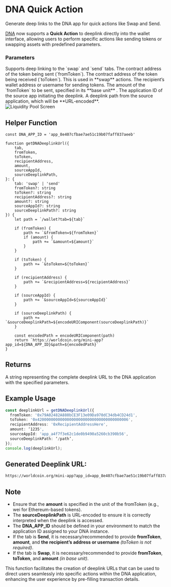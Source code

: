 # DNA Quick Action

Generate deep links to the DNA app for quick actions like Swap and Send.

[DNA](https://worldcoin.org/ecosystem/app_8e407cfbae7ae51c19b07faff837aeeb) now supports a **Quick Action** to deeplink directly
into the wallet interface, allowing users to perform specific actions like sending tokens or swapping assets with predefined parameters.

<div style={{ display: 'flex', justifyContent: 'space-between', alignItems: 'flex-start' }}>
	<div style={{ flex: 1 }}>
		<h3>Parameters</h3>
		<Properties>
			<Property name="tab" type="string" required={true}>
				Supports deep linking to the `swap` and `send` tabs.
			</Property>
			<Property name="fromToken" type="string">
				The contract address of the token being sent (`fromToken`).
			</Property>
			<Property name="toToken" type="string">
				The contract address of the token being received (`toToken`). This is used in **swap** actions.
			</Property>
			<Property name="recipientAddress or username" type="string">
				The recipient’s wallet address or username for sending tokens.
			</Property>
			<Property name="amount" type="string">
				The amount of the `fromToken` to be sent, specified in its **base unit** .
			</Property>
			<Property name="sourceAppId" type="string">
				The application ID of the source app initiating the deeplink.
			</Property>
			<Property name="sourceDeeplinkPath" type="string">
				A deeplink path from the source application, which will be **URL-encoded**.
			</Property>
		</Properties>
	</div>
	<div style={{ marginLeft: '20px' }}>
		<img
			src="/images/docs/mini-apps/quick-actions/dna-qa.png"
			alt="Liquidity Pool Screen"
			style={{ maxWidth: '300px', height: 'auto' }}
		/>
	</div>
</div>

## Helper Function

```tsx
const DNA_APP_ID = 'app_8e407cfbae7ae51c19b07faff837aeeb'

function getDNADeeplinkUrl({
	tab,
	fromToken,
	toToken,
	recipientAddress,
	amount,
	sourceAppId,
	sourceDeeplinkPath,
}: {
	tab: 'swap' | 'send'
	fromToken?: string
	toToken?: string
	recipientAddress?: string
	amount?: string
	sourceAppId?: string
	sourceDeeplinkPath?: string
}) {
	let path = `/wallet?tab=${tab}`

	if (fromToken) {
		path += `&fromToken=${fromToken}`
		if (amount) {
			path += `&amount=${amount}`
		}
	}

	if (toToken) {
		path += `&toToken=${toToken}`
	}

	if (recipientAddress) {
		path += `&recipientAddress=${recipientAddress}`
	}

	if (sourceAppId) {
		path += `&sourceAppId=${sourceAppId}`
	}

	if (sourceDeeplinkPath) {
		path += `&sourceDeeplinkPath=${encodeURIComponent(sourceDeeplinkPath)}`
	}

	const encodedPath = encodeURIComponent(path)
	return `https://worldcoin.org/mini-app?app_id=${DNA_APP_ID}&path=${encodedPath}`
}
```

## **Returns**

A string representing the complete deeplink URL to the DNA application with the specified parameters.

## **Example Usage**

```typescript
const deeplinkUrl = getDNADeeplinkUrl({
  fromToken: '0x79A02482A880bCE3F13e09Da970dC34db4CD24d1',
  toToken: '0x4200000000000000000000000000000000000006',
  recipientAddress: '0xRecipientAddressHere',
  amount: ‘1235',
  sourceAppId: 'app_a4f7f3e62c1de0b9490a5260cb390b56',
  sourceDeeplinkPath: ‘/path’,
});
console.log(deeplinkUrl);
```

## **Generated Deeplink URL:**

```bash
https://worldcoin.org/mini-app?app_id=app_8e407cfbae7ae51c19b07faff837aeeb&path=%2Fwallet%3Ftab%3Dsend%26fromToken%3D0x79A02482A880bCE3F13e09Da970dC34db4CD24d1%26amount%3D1234500%26toToken%3D0x4200000000000000000000000000000000000006%26recipientAddress%3D0xRecipientAddressHere%26sourceAppId%3Dapp_a4f7f3e62c1de0b9490a5260cb390b56%26sourceDeeplinkPath%3D%252Fsome%252Fpath
```

## **Note**

-   Ensure that the **amount** is specified in the unit of the fromToken (e.g., wei for Ethereum-based tokens).
-   The **sourceDeeplinkPath** is URL-encoded to ensure it is correctly interpreted when the deeplink is accessed.
-   The **DNA_APP_ID** should be defined in your environment to match the application ID assigned to your DNA instance.
-   If the tab is **Send**, it is necessary/recommended to provide **fromToken**, **amount**, and **the recipient’s address or username** _(toToken is not required)_.
-   If the tab is **Swap**, it is necessary/recommended to provide **fromToken**, **toToken**, and **amount** _(in base unit)_.

This function facilitates the creation of deeplink URLs that can be used to direct users seamlessly into specific actions within the DNA application, enhancing the user experience by pre-filling transaction details.
